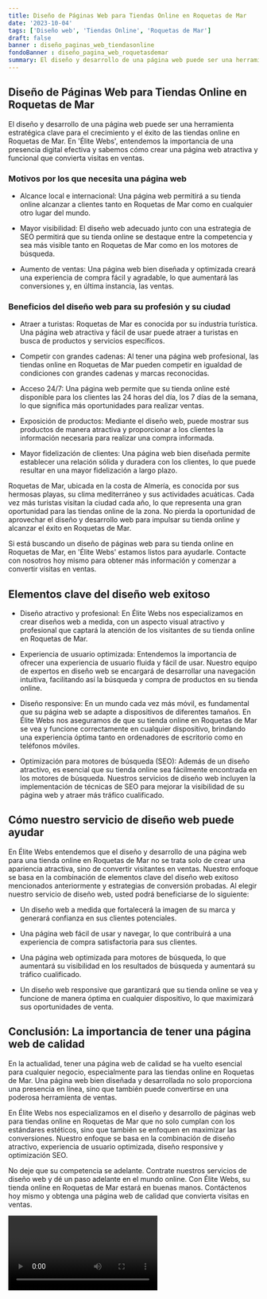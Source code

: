 ```yaml
---
title: Diseño de Páginas Web para Tiendas Online en Roquetas de Mar
date: '2023-10-04'
tags: ['Diseño web', 'Tiendas Online', 'Roquetas de Mar']
draft: false
banner : diseño_paginas_web_tiendasonline
fondoBanner : diseño_pagina_web_roquetasdemar
summary: El diseño y desarrollo de una página web puede ser una herramienta estratégica clave para el crecimiento y el éxito de las tiendas online en Roquetas de Mar. En 'Élite Webs', entendemos la importancia de una presencia digital efectiva y sabemos cómo crear una página web atractiva y funcional que convierta visitas en ventas.
---
```


## Diseño de Páginas Web para Tiendas Online en Roquetas de Mar

El diseño y desarrollo de una página web puede ser una herramienta estratégica clave para el crecimiento y el éxito de las tiendas online en Roquetas de Mar. En 'Élite Webs', entendemos la importancia de una presencia digital efectiva y sabemos cómo crear una página web atractiva y funcional que convierta visitas en ventas.

### Motivos por los que necesita una página web

- Alcance local e internacional: Una página web permitirá a su tienda online alcanzar a clientes tanto en Roquetas de Mar como en cualquier otro lugar del mundo.

- Mayor visibilidad: El diseño web adecuado junto con una estrategia de SEO permitirá que su tienda online se destaque entre la competencia y sea más visible tanto en Roquetas de Mar como en los motores de búsqueda.

- Aumento de ventas: Una página web bien diseñada y optimizada creará una experiencia de compra fácil y agradable, lo que aumentará las conversiones y, en última instancia, las ventas.

### Beneficios del diseño web para su profesión y su ciudad

- Atraer a turistas: Roquetas de Mar es conocida por su industria turística. Una página web atractiva y fácil de usar puede atraer a turistas en busca de productos y servicios específicos.

- Competir con grandes cadenas: Al tener una página web profesional, las tiendas online en Roquetas de Mar pueden competir en igualdad de condiciones con grandes cadenas y marcas reconocidas.

- Acceso 24/7: Una página web permite que su tienda online esté disponible para los clientes las 24 horas del día, los 7 días de la semana, lo que significa más oportunidades para realizar ventas.

- Exposición de productos: Mediante el diseño web, puede mostrar sus productos de manera atractiva y proporcionar a los clientes la información necesaria para realizar una compra informada.

- Mayor fidelización de clientes: Una página web bien diseñada permite establecer una relación sólida y duradera con los clientes, lo que puede resultar en una mayor fidelización a largo plazo.

Roquetas de Mar, ubicada en la costa de Almería, es conocida por sus hermosas playas, su clima mediterráneo y sus actividades acuáticas. Cada vez más turistas visitan la ciudad cada año, lo que representa una gran oportunidad para las tiendas online de la zona. No pierda la oportunidad de aprovechar el diseño y desarrollo web para impulsar su tienda online y alcanzar el éxito en Roquetas de Mar.

Si está buscando un diseño de páginas web para su tienda online en Roquetas de Mar, en 'Élite Webs' estamos listos para ayudarle. Contacte con nosotros hoy mismo para obtener más información y comenzar a convertir visitas en ventas.

<GifSeo />

<Cta />

## Elementos clave del diseño web exitoso

- Diseño atractivo y profesional: En Élite Webs nos especializamos en crear diseños web a medida, con un aspecto visual atractivo y profesional que captará la atención de los visitantes de su tienda online en Roquetas de Mar.

- Experiencia de usuario optimizada: Entendemos la importancia de ofrecer una experiencia de usuario fluida y fácil de usar. Nuestro equipo de expertos en diseño web se encargará de desarrollar una navegación intuitiva, facilitando así la búsqueda y compra de productos en su tienda online.

- Diseño responsive: En un mundo cada vez más móvil, es fundamental que su página web se adapte a dispositivos de diferentes tamaños. En Élite Webs nos aseguramos de que su tienda online en Roquetas de Mar se vea y funcione correctamente en cualquier dispositivo, brindando una experiencia óptima tanto en ordenadores de escritorio como en teléfonos móviles.

- Optimización para motores de búsqueda (SEO): Además de un diseño atractivo, es esencial que su tienda online sea fácilmente encontrada en los motores de búsqueda. Nuestros servicios de diseño web incluyen la implementación de técnicas de SEO para mejorar la visibilidad de su página web y atraer más tráfico cualificado.

## Cómo nuestro servicio de diseño web puede ayudar

En Élite Webs entendemos que el diseño y desarrollo de una página web para una tienda online en Roquetas de Mar no se trata solo de crear una apariencia atractiva, sino de convertir visitantes en ventas. Nuestro enfoque se basa en la combinación de elementos clave del diseño web exitoso mencionados anteriormente y estrategias de conversión probadas. Al elegir nuestro servicio de diseño web, usted podrá beneficiarse de lo siguiente:

- Un diseño web a medida que fortalecerá la imagen de su marca y generará confianza en sus clientes potenciales.

- Una página web fácil de usar y navegar, lo que contribuirá a una experiencia de compra satisfactoria para sus clientes.

- Una página web optimizada para motores de búsqueda, lo que aumentará su visibilidad en los resultados de búsqueda y aumentará su tráfico cualificado.

- Un diseño web responsive que garantizará que su tienda online se vea y funcione de manera óptima en cualquier dispositivo, lo que maximizará sus oportunidades de venta.

## Conclusión: La importancia de tener una página web de calidad

En la actualidad, tener una página web de calidad se ha vuelto esencial para cualquier negocio, especialmente para las tiendas online en Roquetas de Mar. Una página web bien diseñada y desarrollada no solo proporciona una presencia en línea, sino que también puede convertirse en una poderosa herramienta de ventas.

En Élite Webs nos especializamos en el diseño y desarrollo de páginas web para tiendas online en Roquetas de Mar que no solo cumplan con los estándares estéticos, sino que también se enfoquen en maximizar las conversiones. Nuestro enfoque se basa en la combinación de diseño atractivo, experiencia de usuario optimizada, diseño responsive y optimización SEO.

No deje que su competencia se adelante. Contrate nuestros servicios de diseño web y dé un paso adelante en el mundo online. Con Élite Webs, su tienda online en Roquetas de Mar estará en buenas manos. Contáctenos hoy mismo y obtenga una página web de calidad que convierta visitas en ventas.

<Video />

<CtaBot job='Tiendas Online' city='Roquetas de Mar'/>

<Gmaps query='Roquetas de Mar+españa+maps' />